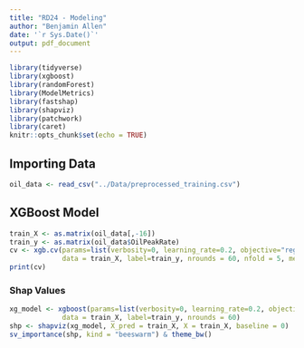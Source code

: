 ```yaml
---
title: "RD24 - Modeling"
author: "Benjamin Allen"
date: '`r Sys.Date()`'
output: pdf_document
---
```


```r
library(tidyverse)
library(xgboost)
library(randomForest)
library(ModelMetrics)
library(fastshap)
library(shapviz)
library(patchwork)
library(caret)
knitr::opts_chunk$set(echo = TRUE)
```

## Importing Data

```r
oil_data <- read_csv("../Data/preprocessed_training.csv")
```

## XGBoost Model

```r
train_X <- as.matrix(oil_data[,-16])
train_y <- as.matrix(oil_data$OilPeakRate)
cv <- xgb.cv(params=list(verbosity=0, learning_rate=0.2, objective="reg:squarederror", eval_metric = "rmse"),
             data = train_X, label=train_y, nrounds = 60, nfold = 5, metrics = list("rmse"))
print(cv)
```

### Shap Values

```r
xg_model <- xgboost(params=list(verbosity=0, learning_rate=0.2, objective="reg:squarederror", eval_metric = "rmse"),
             data = train_X, label=train_y, nrounds = 60)
shp <- shapviz(xg_model, X_pred = train_X, X = train_X, baseline = 0)
sv_importance(shp, kind = "beeswarm") & theme_bw()
```

